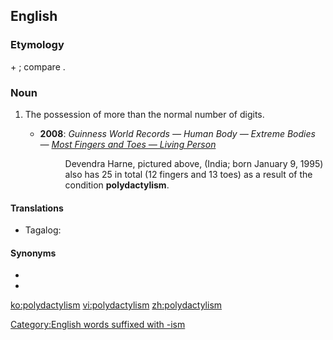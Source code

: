 ==English==

===Etymology===
{{etyl|grc|en}} {{m|grc|πολύς||many}} + {{m|grc|δάκτυλος||finger}}; compare {{etyl|fr|-}} {{m|fr|polydactylisme}}.

===Noun===
{{en-noun|-|s}}

# {{lb|en|anatomy}} The possession of more than the normal number of digits.
#* '''2008''': ''Guinness World Records — Human Body — Extreme Bodies — [http://www.guinnessworldrecords.com/records/human_body/extreme_bodies/most_fingers_and_toes_-_living_person.aspx Most Fingers and Toes — Living Person]''
#*: Devendra Harne, pictured above, (India; born January 9, 1995) also has 25 in total (12 fingers and 13 toes) as a result of the condition '''polydactylism'''.

====Translations====
{{trans-top|the possession of more than the normal number of digits}}
* Tagalog: {{t|tl|pagkakaingkit}}
{{trans-mid}}
{{trans-bottom}}

====Synonyms====
* {{l|en|polydactyly}}
* {{l|en|hyperdactyly}}

[[Category:English words suffixed with -ism]]

[[ko:polydactylism]]
[[vi:polydactylism]]
[[zh:polydactylism]]